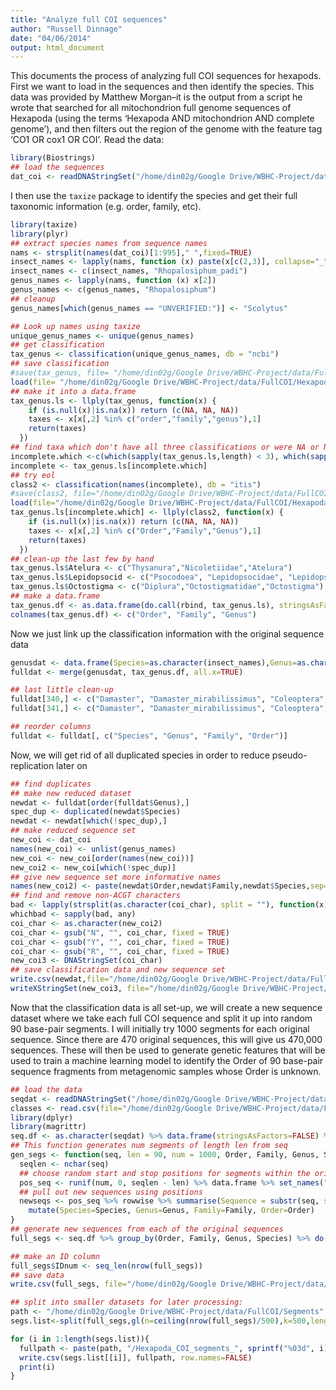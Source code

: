 ```yaml
---
title: "Analyze full COI sequences"
author: "Russell Dinnage"
date: "04/06/2014"
output: html_document
---
```


This documents the process of analyzing full COI sequences for hexapods. First we want to load in the sequences and then identify the species. This data was provided by Matthew Morgan--it is the output from a script he wrote that searched for all mitochondrion full genome sequences of Hexapoda (using the terms 'Hexapoda AND mitochondrion AND complete genome'), and then filters out the region of the genome with the feature tag 'CO1 OR cox1 OR COI'. Read the data:

```r
library(Biostrings)
## load the sequences
dat_coi <- readDNAStringSet("/home/din02g/Google Drive/WBHC-Project/data/FullCOI/Hexapoda_COI.fasta")
```

I then use the `taxize` package to identify the species and get their full taxonomic information (e.g. order, family, etc).

```r
library(taxize)
library(plyr)
## extract species names from sequence names
nams <- strsplit(names(dat_coi)[1:995]," ",fixed=TRUE)
insect_names <- lapply(nams, function (x) paste(x[c(2,3)], collapse="_"))
insect_names <- c(insect_names, "Rhopalosiphum_padi")
genus_names <- lapply(nams, function (x) x[2])
genus_names <- c(genus_names, "Rhopalosiphum")
## cleanup
genus_names[which(genus_names == "UNVERIFIED:")] <- "Scolytus"

## Look up names using taxize
unique_genus_names <- unique(genus_names)
## get classification
tax_genus <- classification(unique_genus_names, db = "ncbi")
## save classification
#save(tax_genus, file= "/home/din02g/Google Drive/WBHC-Project/data/FullCOI/Hexapoda_COI_class.rData")
load(file= "/home/din02g/Google Drive/WBHC-Project/data/FullCOI/Hexapoda_COI_class.rData")
## make it into a data.frame
tax_genus.ls <- llply(tax_genus, function(x) {
    if (is.null(x)|is.na(x)) return (c(NA, NA, NA))
    taxes <- x[x[,2] %in% c("order","family","genus"),1]
    return(taxes)
  })
## find taxa which don't have all three classifications or were NA or NULL
incomplete.which <-c(which(sapply(tax_genus.ls,length) < 3), which(sapply(tax_genus.ls,function(x) any(is.na(x)))))
incomplete <- tax_genus.ls[incomplete.which]
## try eol
class2 <- classification(names(incomplete), db = "itis")
#save(class2, file="/home/din02g/Google Drive/WBHC-Project/data/FullCOI/Hexapoda_COI_class2.rData")
load(file="/home/din02g/Google Drive/WBHC-Project/data/FullCOI/Hexapoda_COI_class2.rData")
tax_genus.ls[incomplete.which] <- llply(class2, function(x) {
    if (is.null(x)|is.na(x)) return (c(NA, NA, NA))
    taxes <- x[x[,2] %in% c("Order","Family","Genus"),1]
    return(taxes)
  })
## clean-up the last few by hand
tax_genus.ls$Atelura <- c("Thysanura","Nicoletiidae","Atelura")
tax_genus.ls$Lepidopsocid <- c("Psocodoea", "Lepidopsocidae", "Lepidopsocid")
tax_genus.ls$Octostigma <- c("Diplura","Octostigmatidae","Octostigma")
## make a data.frame
tax_genus.df <- as.data.frame(do.call(rbind, tax_genus.ls), stringsAsFactors=FALSE)
colnames(tax_genus.df) <- c("Order", "Family", "Genus")

```

Now we just link up the classification information with the original sequence data

```r
genusdat <- data.frame(Species=as.character(insect_names),Genus=as.character(genus_names), stringsAsFactors=FALSE)
fulldat <- merge(genusdat, tax_genus.df, all.x=TRUE)

## last little clean-up
fulldat[340,] <- c("Damaster", "Damaster_mirabilissimus", "Coleoptera", "Carabidae")
fulldat[341,] <- c("Damaster", "Damaster_mirabilissimus", "Coleoptera", "Carabidae")

## reorder columns
fulldat <- fulldat[, c("Species", "Genus", "Family", "Order")]

```

Now, we will get rid of all duplicated species in order to reduce pseudo-replication later on

```r
## find duplicates
## make new reduced dataset
newdat <- fulldat[order(fulldat$Genus),]
spec_dup <- duplicated(newdat$Species)
newdat <- newdat[which(!spec_dup),]
## make reduced sequence set
new_coi <- dat_coi
names(new_coi) <- unlist(genus_names)
new_coi <- new_coi[order(names(new_coi))]
new_coi2 <- new_coi[which(!spec_dup)]
## give new sequence set more informative names
names(new_coi2) <- paste(newdat$Order,newdat$Family,newdat$Species,sep="_")
## find and remove non-ACGT characters
bad <- lapply(strsplit(as.character(coi_char), split = ""), function(x) !x %in% c("A","C","G","T"))
whichbad <- sapply(bad, any)
coi_char <- as.character(new_coi2)
coi_char <- gsub("N", "", coi_char, fixed = TRUE)
coi_char <- gsub("Y", "", coi_char, fixed = TRUE)
coi_char <- gsub("R", "", coi_char, fixed = TRUE)
new_coi3 <- DNAStringSet(coi_char)
## save classification data and new sequence set
write.csv(newdat,file="/home/din02g/Google Drive/WBHC-Project/data/FullCOI/Hexapoda_COI_reduced_classification.csv", row.names=FALSE)
writeXStringSet(new_coi3, file="/home/din02g/Google Drive/WBHC-Project/data/FullCOI/Hexapoda_COI_reduced.fasta")

```

Now that the classification data is all set-up, we will create a new sequence dataset where we take each full COI sequence and split it up into random 90 base-pair segments. I will initially try 1000 segments for each original sequence. Since there are 470 original sequences, this will give us 470,000 sequences. These will then be used to generate genetic features that will be used to train a machine learning model to identify the Order of 90 base-pair sequence fragments from metagenomic samples whose Order is unknown.

```r
## load the data
seqdat <- readDNAStringSet("/home/din02g/Google Drive/WBHC-Project/data/FullCOI/Hexapoda_COI_reduced.fasta")
classes <- read.csv(file="/home/din02g/Google Drive/WBHC-Project/data/FullCOI/Hexapoda_COI_reduced_classification.csv", stringsAsFactors=FALSE)
library(dplyr)
library(magrittr)
seq.df <- as.character(seqdat) %>% data.frame(stringsAsFactors=FALSE) %>% set_names("Sequence") %>% set_rownames(seqdat %>% names) %>% cbind(classes, .)
## This function generates num segments of length len from seq
gen_segs <- function(seq, len = 90, num = 1000, Order, Family, Genus, Species) {
  seqlen <- nchar(seq)
  ## choose random start and stop positions for segments within the original sequence
  pos_seq <- runif(num, 0, seqlen - len) %>% data.frame %>% set_names("lower") %>% mutate(upper=lower + len)
  ## pull out new sequences using positions
  newseqs <- pos_seq %>% rowwise %>% summarise(Sequence = substr(seq, start=lower, stop=upper)) %>%
    mutate(Species=Species, Genus=Genus, Family=Family, Order=Order)
}
## generate new sequences from each of the original sequences
full_segs <- seq.df %>% group_by(Order, Family, Genus, Species) %>% do(gen_segs(.$Sequence, Order=.$Order, Family=.$Family, Genus=.$Genus, Species=.$Species))

## make an ID column
full_segs$IDnum <- seq_len(nrow(full_segs))
## save data
write.csv(full_segs, file="/home/din02g/Google Drive/WBHC-Project/data/FullCOI/Hexapoda_COI_segments.csv", row.names=FALSE)

## split into smaller datasets for later processing:
path <- "/home/din02g/Google Drive/WBHC-Project/data/FullCOI/Segments"
segs.list<-split(full_segs,gl(n=ceiling(nrow(full_segs)/500),k=500,length=nrow(full_segs)))

for (i in 1:length(segs.list)){
  fullpath <- paste(path, "/Hexapoda_COI_segments_", sprintf("%03d", i), ".csv", sep="")
  write.csv(segs.list[[i]], fullpath, row.names=FALSE)
  print(i)
}
```
